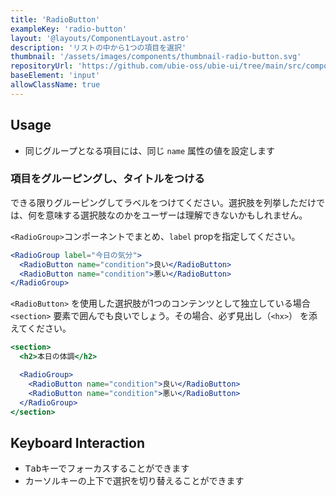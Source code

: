 ```yaml
---
title: 'RadioButton'
exampleKey: 'radio-button'
layout: '@layouts/ComponentLayout.astro'
description: 'リストの中から1つの項目を選択'
thumbnail: '/assets/images/components/thumbnail-radio-button.svg'
repositoryUrl: 'https://github.com/ubie-oss/ubie-ui/tree/main/src/components/RadioButton'
baseElement: 'input'
allowClassName: true
---
```


## Usage

- 同じグループとなる項目には、同じ `name` 属性の値を設定します

### 項目をグルーピングし、タイトルをつける

できる限りグルーピングしてラベルをつけてください。選択肢を列挙しただけでは、何を意味する選択肢なのかをユーザーは理解できないかもしれません。

`<RadioGroup>`コンポーネントでまとめ、`label` propを指定してください。

```jsx
<RadioGroup label="今日の気分">
  <RadioButton name="condition">良い</RadioButton>
  <RadioButton name="condition">悪い</RadioButton>
</RadioGroup>
```

`<RadioButton>` を使用した選択肢が1つのコンテンツとして独立している場合`<section>` 要素で囲んでも良いでしょう。その場合、必ず見出し（`<hx>`） を添えてください。

```jsx
<section>
  <h2>本日の体調</h2>

  <RadioGroup>
    <RadioButton name="condition">良い</RadioButton>
    <RadioButton name="condition">悪い</RadioButton>
  </RadioGroup>
</section>
```


<SelectingFormComponents />

## Keyboard Interaction

- <kbd>Tab</kbd>キーでフォーカスすることができます
- カーソルキーの上下で選択を切り替えることができます
